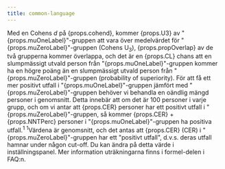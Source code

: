 ```yaml
---
title: common-language
---
```



<Typography variant="body1" gutterBottom>
Med en Cohens <em>d</em> på {props.cohend}, kommer {props.U3} av "{props.muOneLabel}"-gruppen att vara över medelvärdet för "{props.muZeroLabel}"-gruppen (Cohens U<sub>3</sub>), {props.propOverlap} av de två grupperna kommer överlappa, och det är en {props.CL} chans att en slumpmässigt utvald person från "{props.muOneLabel}"-gruppen kommer ha en högre poäng än en slumpmässigt utvald person från "{props.muZeroLabel}"-gruppen (probability of superiority). För att få ett mer positivt utfall i "{props.muOneLabel}"-gruppen jämfört med "{props.muZeroLabel}"-gruppen behöver vi behandla <IsInfinite value={props.NNT}>en oändlig mängd</IsInfinite> personer i genomsnitt. Detta innebär att om det är 100 personer i varje grupp, och om vi antar att {props.CER} personer har ett positivt utfall i "{props.muZeroLabel}"-gruppen, så kommer {props.CER} + {props.NNTPerc} personer i "{props.muOneLabel}"-gruppen ha positiva utfall.<sup>1</sup>
</Typography>
<Typography variant="body2" gutterBottom>
<sup>1</sup>Värdena är genomsnitt, och det antas att {props.CER} (CER) i "{props.muZeroLabel}"-gruppen har ett "positivt utfall", d.v.s. deras utfall hamnar under någon cut-off. Du kan ändra på detta värde i inställningspanel. Mer information uträkningarna finns i formel-delen i FAQ:n.
</Typography>
